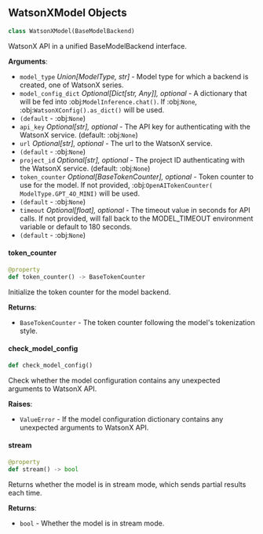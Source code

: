 <a id="camel.models.watsonx_model"></a>

<a id="camel.models.watsonx_model.WatsonXModel"></a>

## WatsonXModel Objects

```python
class WatsonXModel(BaseModelBackend)
```

WatsonX API in a unified BaseModelBackend interface.

**Arguments**:

- `model_type` _Union[ModelType, str]_ - Model type for which a backend is
  created, one of WatsonX series.
- `model_config_dict` _Optional[Dict[str, Any]], optional_ - A dictionary
  that will be fed into :obj:`ModelInference.chat()`.
  If :obj:`None`, :obj:`WatsonXConfig().as_dict()` will be used.
- `(default` - :obj:`None`)
- `api_key` _Optional[str], optional_ - The API key for authenticating with
  the WatsonX service. (default: :obj:`None`)
- `url` _Optional[str], optional_ - The url to the WatsonX service.
- `(default` - :obj:`None`)
- `project_id` _Optional[str], optional_ - The project ID authenticating
  with the WatsonX service. (default: :obj:`None`)
- `token_counter` _Optional[BaseTokenCounter], optional_ - Token counter to
  use for the model. If not provided, :obj:`OpenAITokenCounter(
  ModelType.GPT_4O_MINI)` will be used.
- `(default` - :obj:`None`)
- `timeout` _Optional[float], optional_ - The timeout value in seconds for
  API calls. If not provided, will fall back to the MODEL_TIMEOUT
  environment variable or default to 180 seconds.
- `(default` - :obj:`None`)

<a id="camel.models.watsonx_model.WatsonXModel.token_counter"></a>

#### token\_counter

```python
@property
def token_counter() -> BaseTokenCounter
```

Initialize the token counter for the model backend.

**Returns**:

- `BaseTokenCounter` - The token counter following the model's
  tokenization style.

<a id="camel.models.watsonx_model.WatsonXModel.check_model_config"></a>

#### check\_model\_config

```python
def check_model_config()
```

Check whether the model configuration contains any unexpected
arguments to WatsonX API.

**Raises**:

- `ValueError` - If the model configuration dictionary contains any
  unexpected arguments to WatsonX API.

<a id="camel.models.watsonx_model.WatsonXModel.stream"></a>

#### stream

```python
@property
def stream() -> bool
```

Returns whether the model is in stream mode, which sends partial
results each time.

**Returns**:

- `bool` - Whether the model is in stream mode.

